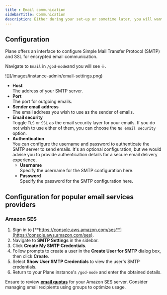 ```yaml
---
title : Email communication
sidebarTitle: Communication
description: Either during your set-up or sometime later, you will want to set SMTP settings to let your users get emails to reset passwords, onboard themselves right, and get notifications for changes, and receive exports of your data.
---
```

## Configuration

Plane offers an interface to configure Simple Mail Transfer Protocol (SMTP) and SSL for encrypted email communication.

Navigate to `Email` in `/god-mode`and you will see ↓.
<Frame>![](/images/instance-admin/email-settings.png)</Frame>

- **Host**\
  The address of your SMTP server.
- **Port**\
  The port for outgoing emails.
- **Sender email address**\
  The email address you wish to use as the sender of emails.
- **Email security**\
  Toggle `TLS` or `SSL` as the email security layer for your emails. If you do not wish to use either of them, you can choose the `No email security` option.
- **Authentication**\
  You can configure the username and password to authenticate the SMTP server to send emails. It's an optional configuration, but we would advise you to provide authentication details for a secure email delivery experience.
  - **Username**\
    Specify the username for the SMTP configuration here.
  - **Password**\
    Specify the password for the SMTP configuration here.


## Configuration for popular email services providers

### Amazon SES

1. Sign in to [**https://console.aws.amazon.com/ses**](https://console.aws.amazon.com/ses).
2. Navigate to **SMTP Settings** in the sidebar.
3. Click **Create My SMTP Credentials**.
4. Follow prompts to create a user in the **Create User for SMTP** dialog box, then click **Create**.
5. Select **Show User SMTP Credentials** to view the user's SMTP credentials.
6. Return to your Plane instance's `/god-mode` and enter the obtained details.

Ensure to review [**email quotas**](https://docs.aws.amazon.com/ses/latest/dg/quotas.html) for your Amazon SES server. Consider managing email recipients using groups to optimize usage.